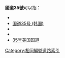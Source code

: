 '''國道35號'''可以指：
* {{Link-ja|國道35號 (日本)|国道35号}}
* [[国道35号_(韩国)|国道35号 (韩国)]]
* {{Link-fr|國道35號 (法國)|Route nationale 35 (France)}}
* {{Link-en|國道35號 (印度)|National Highway 35 (India)}}
* [[35号美国国道|35号美国国道]]

{{Roadindex}}
[[Category:相同編號道路索引|Category:相同編號道路索引]]